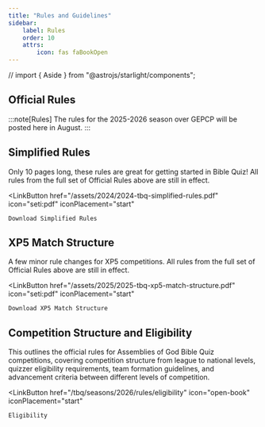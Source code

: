 ```yaml
---
title: "Rules and Guidelines"
sidebar:
    label: Rules
    order: 10
    attrs:
        icon: fas faBookOpen
---
```


// import { Aside } from "@astrojs/starlight/components";

## Official Rules

:::note[Rules]
The rules for the 2025-2026 season over GEPCP will be posted here in August.
:::

[//]: # "For use in all Bible Quiz matches, all year long."
[//]: # '<LinkButton href="/assets/2026/25-26_GEPCP_TBQ_Rules.pdf" icon="seti:pdf" iconPlacement="start">Download Rules</LinkButton>'

## Simplified Rules

Only 10 pages long, these rules are great for getting started in Bible Quiz! All rules from the full set of Official Rules above are still in effect.

<LinkButton
    href="/assets/2024/2024-tbq-simplified-rules.pdf"
    icon="seti:pdf"
    iconPlacement="start"
>
    Download Simplified Rules
</LinkButton>

## XP5 Match Structure

A few minor rule changes for XP5 competitions. All rules from the full set of Official Rules above are still in effect.

<LinkButton
    href="/assets/2025/2025-tbq-xp5-match-structure.pdf"
    icon="seti:pdf"
    iconPlacement="start"
>
    Download XP5 Match Structure
</LinkButton>

[//]: # "### Tiebreakers"
[//]: # '<LinkButton href="/assets/2023/2023-tbq-national-finals-tie-breaker-rules.pdf" icon="seti:pdf" iconPlacement="start">Download Tie Breaking Rules</LinkButton>'

## Competition Structure and Eligibility

This outlines the official rules for Assemblies of God Bible Quiz competitions, covering competition structure from league to national levels, quizzer eligibility requirements, team formation guidelines, and advancement criteria between different levels of competition.

<LinkButton
    href="/tbq/seasons/2026/rules/eligibility"
    icon="open-book"
    iconPlacement="start"
>
    Eligibility
</LinkButton>
